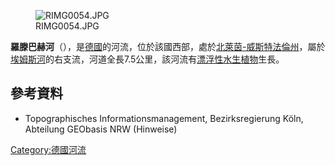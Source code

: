 {{Onesource|time=2020-08-13T05:01:57+00:00}}
{{Coord|51|49|30.10|N|8|21|15.89|E|display=title}}
[[Image:RIMG0054.JPG|right]]

'''羅滕巴赫河'''（{{lang-de|Rothenbach}}），是[[德國|德國]]的河流，位於該國西部，處於[[北萊茵-威斯特法倫州|北萊茵-威斯特法倫州]]，屬於[[埃姆斯河|埃姆斯河]]的右支流，河道全長7.5公里，該河流有[[漂浮性水生植物|漂浮性水生植物]]生長。

==參考資料==
* Topographisches Informationsmanagement, Bezirksregierung Köln, Abteilung GEObasis NRW (Hinweise)

{{Germany-geo-stub}}
[[Category:德國河流|Category:德國河流]]